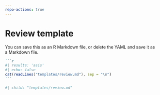 ```yaml
---
repo-actions: true
---
```


# Review template {#reviewtemplate}

You can save this as an R Markdown file, or delete the YAML and save it as a Markdown file.

::: {.content-hidden when-format="pdf"}
````markdown
```r
#| results: 'asis'
#| echo: false
cat(readLines("templates/review.md"), sep = "\n")
```
````
:::

::: {.content-visible when-format="pdf"}
```r
#| child: "templates/review.md"
```
:::
